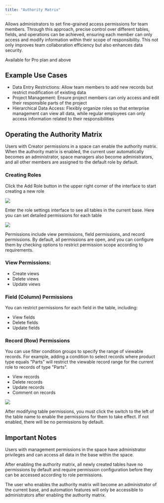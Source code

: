 ```yaml
---
title: "Authority Matrix"
---
```


Allows administrators to set fine-grained access permissions for team members. Through this approach, precise control over different tables, fields, and operations can be achieved, ensuring each member can only access and modify information within their scope of responsibility. This not only improves team collaboration efficiency but also enhances data security.

<Tip>Available for Pro plan and above</Tip>

## Example Use Cases

* Data Entry Restrictions: Allow team members to add new records but restrict modification of existing data
* Project Management: Ensure project members can only access and edit their responsible parts of the project
* Hierarchical Data Access: Flexibly organize roles so that enterprise management can view all data, while regular employees can only access information related to their responsibilities

## Operating the Authority Matrix

Users with Creator permissions in a space can enable the authority matrix. When the authority matrix is enabled, the current user automatically becomes an administrator, space managers also become administrators, and all other members are assigned to the default role by default.

### Creating Roles

Click the Add Role button in the upper right corner of the interface to start creating a new role

![](/images/2025-02-14-15-53-30.png)

Enter the role settings interface to see all tables in the current base. Here you can set detailed permissions for each table

![](/images/2025-02-14-15-54-29.png)

Permissions include view permissions, field permissions, and record permissions. By default, all permissions are open, and you can configure them by checking options to restrict permission scope according to requirements.

### View Permissions:

* Create views
* Delete views
* Update views

### Field (Column) Permissions

You can restrict permissions for each field in the table, including:

* View fields
* Delete fields
* Update fields

### Record (Row) Permissions

You can use filter condition groups to specify the range of viewable records. For example, adding a condition to select records where product type equals "Parts" will restrict the viewable record range for the current role to records of type "Parts".

* View records
* Delete records
* Update records
* Comment on records

![](/images/2025-02-14-15-55-17.png)

After modifying table permissions, you must click the switch to the left of the table name to enable the permissions for them to take effect. If not enabled, there will be no permissions by default.

## Important Notes

Users with management permissions in the space have administrator privileges and can access all data in the base within the space.

After enabling the authority matrix, all newly created tables have no permissions by default and require permission configuration before they can be accessed according to role permissions.

The user who enables the authority matrix will become an administrator of the current base, and automation features will only be accessible to administrators after enabling the authority matrix.

